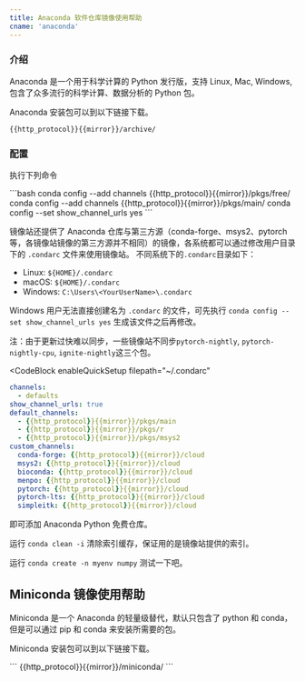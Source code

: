 ```yaml
---
title: Anaconda 软件仓库镜像使用帮助
cname: 'anaconda'
---
```


### 介绍

Anaconda 是一个用于科学计算的 Python 发行版，支持 Linux, Mac, Windows, 包含了众多流行的科学计算、数据分析的 Python 包。

Anaconda 安装包可以到以下链接下载。

<CodeBlock>

```
{{http_protocol}}{{mirror}}/archive/
```

</CodeBlock>

### 配置

执行下列命令

<CodeBlock>
```bash
conda config --add channels {{http_protocol}}{{mirror}}/pkgs/free/
conda config --add channels {{http_protocol}}{{mirror}}/pkgs/main/
conda config --set show_channel_urls yes
```
</CodeBlock>

镜像站还提供了 Anaconda 仓库与第三方源（conda-forge、msys2、pytorch 等，各镜像站镜像的第三方源并不相同）的镜像，各系统都可以通过修改用户目录下的 `.condarc` 文件来使用镜像站。
不同系统下的`.condarc`目录如下：
- Linux: `${HOME}/.condarc`
- macOS: `${HOME}/.condarc`
- Windows: `C:\Users\<YourUserName>\.condarc`

Windows 用户无法直接创建名为 `.condarc` 的文件，可先执行 `conda config --set show_channel_urls yes` 生成该文件之后再修改。

注：由于更新过快难以同步，一些镜像站不同步`pytorch-nightly`, `pytorch-nightly-cpu`, `ignite-nightly`这三个包。

<CodeBlock
  enableQuickSetup
  filepath="~/.condarc"
>

```yaml
channels:
  - defaults
show_channel_urls: true
default_channels:
  - {{http_protocol}}{{mirror}}/pkgs/main
  - {{http_protocol}}{{mirror}}/pkgs/r
  - {{http_protocol}}{{mirror}}/pkgs/msys2
custom_channels:
  conda-forge: {{http_protocol}}{{mirror}}/cloud
  msys2: {{http_protocol}}{{mirror}}/cloud
  bioconda: {{http_protocol}}{{mirror}}/cloud
  menpo: {{http_protocol}}{{mirror}}/cloud
  pytorch: {{http_protocol}}{{mirror}}/cloud
  pytorch-lts: {{http_protocol}}{{mirror}}/cloud
  simpleitk: {{http_protocol}}{{mirror}}/cloud
```

</CodeBlock>

即可添加 Anaconda Python 免费仓库。

运行 `conda clean -i` 清除索引缓存，保证用的是镜像站提供的索引。

运行 `conda create -n myenv numpy` 测试一下吧。

## Miniconda 镜像使用帮助

Miniconda 是一个 Anaconda 的轻量级替代，默认只包含了 python 和 conda，但是可以通过 pip 和 conda 来安装所需要的包。

Miniconda 安装包可以到以下链接下载。

<CodeBlock>
```
{{http_protocol}}{{mirror}}/miniconda/
```
</CodeBlock>
